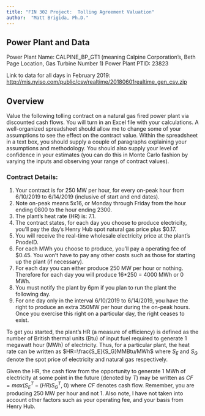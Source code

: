 ```yaml
---
title: "FIN 302 Project:  Tolling Agreement Valuation"
author:  "Matt Brigida, Ph.D."
---
```


## Power Plant and Data

Power Plant Name:  CALPINE_BP_GT1  (meaning Calpine Corporation's, Beth Page Location, Gas Turbine Number 1)
Power Plant PTID:  23823

Link to data for all days in February 2019: [http://mis.nyiso.com/public/csv/realtime/20180601realtime_gen_csv.zip](http://mis.nyiso.com/public/csv/realtime/20180601realtime_gen_csv.zip)


## Overview 

Value the following tolling contract on a natural gas fired power plant via discounted cash flows.  You will turn in an Excel file with your calculations. A well-organized spreadsheet should allow me to change some of your assumptions to see the effect on the contract value.  Within the spreadsheet in a text box, you should supply a couple of paragraphs explaining your assumptions and methodology.  You should also supply your level of confidence in your estimates (you can do this in Monte Carlo fashion by varying the inputs and observing your range of contract values).

### Contract Details:

#.  Your contract is for 250 MW per hour, for every on-peak hour from 6/10/2019 to 6/14/2019 (inclusive of start and end dates).
#.  Note on-peak means 5x16, or Monday through Friday from the hour ending 0800 to the hour ending 2300.
#.  The plant's heat rate (HR) is: 7.1.
#.  The contract states, for each day you choose to produce electricity, you'll pay the day's Henry Hub spot natural gas price plus \$0.17.
#.  You will receive the real-time wholesale electricity price at the plant's PnodeID.
#.  For each MWh you choose to produce, you'll pay a operating fee of \$0.45.  You won't have to pay any other costs such as those for starting up the plant (if necessary).
#.  For each day you can either produce 250 MW per hour or nothing.  Therefore for each day you will produce 16*250 = 4000 MWh or 0 MWh. 
#.  You must notify the plant by 6pm if you plan to run the plant the following day. 
#. For one day only in the interval 6/10/2019 to 6/14/2019, you have the right to produce an extra 350MW per hour during the on-peak hours. Once you exercise this right on a particular day, the right ceases to exist.

To get you started, the plant's HR (a measure of efficiency) is defined as the number of British thermal units (Btu) of input fuel required to generate 1 megawatt hour (MWh) of electricity.  Thus, for a particular plant, the heat rate can be written as $HR=\frac{S_E}{S_G}MMBtu/MWh$ where $S_E$ and $S_G$ denote the spot price of electricity and natural gas respectively. 

Given the HR, the cash flow from the opportunity to generate 1 MWh of electricity at some point in the future (denoted by $T$) may be written as $CF=max(S^T_E-(HR)S^T_G, \;0)$ where $CF$ denotes cash flow.  Remember, you are producing 250 MW per hour and not 1.  Also note, I have not taken into account other factors such as your operating fee, and your basis from Henry Hub.

